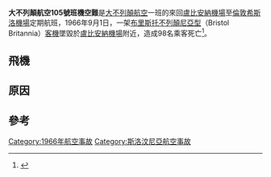 {{noteTA
|1 = zh-hans:希思罗; zh-hk:希斯路; zh-tw:希斯洛; zh-mo:希斯路;
}}
{{Infobox Airliner accident
|name        = Britannia Airways Flight 105
|image       = Bristol 175 Britannia 102 G-ANBO BY RWY 29.08.65 edited-3.jpg
|caption     = A Britannia Airways Bristol 175 Britannia like the accident aircraft
|date        = 1966年9月1日
|Type        = [[可控飛行撞地|可控飛行撞地]]
|occurrence_type = Accident
|Site        = [[盧比安納機場|盧比安納機場]]東南3公里
|coordinates =  
|Passengers  = 110
|Crew        = 7
|Fatalities  = 98
|Survivors   = 19
|Aircraft_type = [[Bristol_Britannia|Bristol 175 Britannia 102]]
|Origin      = [[倫敦希斯洛機場|倫敦希斯洛機場]]
|stopover    =
|Destination =  [[盧比安納機場|盧比安納機場]]
|Operator    = [[大不列顛航空|大不列顛航空]]
|Tail_number = G-ANBB
}}

'''大不列顛航空105號班機空難'''是[[大不列顛航空|大不列顛航空]]一班的來回[[盧比安納機場|盧比安納機場]]至[[倫敦希斯洛機場|倫敦希斯洛機場]]定期航班，1966年9月1日，一架[[布里斯托不列顛尼亞型|布里斯托不列顛尼亞型]]（Bristol Britannia）[[客機|客機]]墜毀於[[盧比安納機場|盧比安納機場]]附近，造成98名乘客死亡<ref>{{cite journal |url=http://www.flightglobal.com/pdfarchive/view/1968/1968%20-%201853.html |title=Altimeter setting in doubt at Ljubljana |journal=[[Flight_International|Flight International]] |date=1968-09-12 |volume=94 |issue=3105 |pages=pp. 397–398 |access-date=2014-03-23 |archive-date=2012-10-25 |archive-url=https://web.archive.org/web/20121025034232/https://www.flightglobal.com/pdfarchive/view/1968/1968%20-%201853.html |dead-url=no }}</ref>。

==飛機==


==原因==



==參考==
<references/>


{{1966年航空事故}}
[[Category:1966年航空事故|Category:1966年航空事故]]
[[Category:斯洛汶尼亞航空事故|Category:斯洛汶尼亞航空事故]]